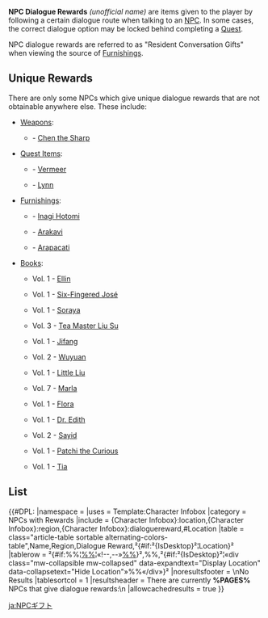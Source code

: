 {{CustomTabs
|tab1 = Overview
|tab2 = List
|tab3 = Dialogue Reward
}}
'''NPC Dialogue Rewards''' ''(unofficial name)'' are items given to the player by following a certain dialogue route when talking to an [[NPC]]. In some cases, the correct dialogue option may be locked behind completing a [[Quest]].

NPC dialogue rewards are referred to as "Resident Conversation Gifts" when viewing the source of [[Furnishing]]s.

==Unique Rewards==
There are only some NPCs which give unique dialogue rewards that are not obtainable anywhere else. These include:
* [[Weapon]]s:
** {{Item|Dark Iron Sword|type=Weapon}} - [[Chen the Sharp]]
* [[Quest Item]]s:
** {{Item|Nameless Sketch}} - [[Vermeer]]
** {{Item|Teyvat Wilderness Survivalist's Recipes}} - [[Lynn]]
* [[Furnishing]]s:
** {{Item|A Mask}} - [[Inagi Hotomi]]
** {{Item|Singing Majalis}} - [[Arakavi]]
** {{Item|Taste of Warmth}} - [[Arapacati]]
* [[Book]]s:
** {{Item|Ballads of the Squire}} Vol. 1 - [[Ellin]]
** {{Item|Breeze Amidst the Forest}} Vol. 1 - [[Six-Fingered José]]
** {{Item|Customs of Liyue}} Vol. 1 - [[Soraya]]
** {{Item|Legend of the Shattered Halberd}} Vol. 3 - [[Tea Master Liu Su]]
** {{Item|Records of Jueyun}} Vol. 1 - [[Jifang]]
** {{Item|Records of Jueyun}} Vol. 2 - [[Wuyuan]]
** {{Item|Records of the Gallant}} Vol. 1 - [[Little Liu]]
** {{Item|The Boar Princess}} Vol. 7 - [[Marla]]
** {{Item|The Fox in the Dandelion Sea}} Vol. 1 - [[Flora]]
** {{Item|The Legend of Vennessa}} Vol. 1 - [[Dr. Edith]]
** {{Item|The Legend of Vennessa}} Vol. 2 - [[Sayid]]
** {{Item|The Mondstadt Tower}} Vol. 1 - [[Patchi the Curious]]
** {{Item|Vera's Melancholy}} Vol. 1 - [[Tia]]

==List==
{{#DPL:
|namespace          = 
|uses               = Template:Character Infobox
|category           = NPCs with Rewards
|include            = {Character Infobox}:location,{Character Infobox}:region,{Character Infobox}:dialoguereward,#Location
|table              = class="article-table sortable alternating-colors-table",Name,Region,Dialogue Reward,²{#if:²{IsDesktop}²¦Location}²
|tablerow           = ²{#if:%%¦[[%%]]¦«!--,--»[[%%]]}²,%%,²{#if:²{IsDesktop}²¦«div class="mw-collapsible mw-collapsed" data-expandtext="Display Location" data-collapsetext="Hide Location"»%%«/div»}²
|noresultsfooter    = \nNo Results
|tablesortcol       = 1
|resultsheader      = There are currently '''%PAGES%''' NPCs that give dialogue rewards:\n
|allowcachedresults = true
}}
[[Category:NPCs with Rewards| ]]

[[ja:NPCギフト]]